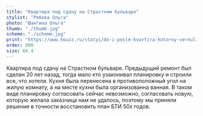```yaml
---
title: "Квартира под сдачу на Страстном бульваре"
stylist: "Рябова Ольга"
photo: "Шангина Ольга"
thumb: "./thumb.jpg"
scheme: "./scheme.jpg"
print: "https://www.houzz.ru/statyi/do-i-posle-kvartira-kotoroy-vernuli-istoricheskuyu-planirovku-stsetivw-vs~154865969"
order: 800
size: 60.4
---
```

Квартира под сдачу на Страстном бульваре. Предыдущий ремонт был сделан 20 лет назад, тогда мало кто узаконивал планировку и строили все, что хотели. Кухня была перенесена в противоположный угол на жилую комнату, а на месте кухни была организованна ванная. В таком виде планировку согласовать сейчас невозможно, согласовать новую, которую желала заказчица нам не удалось, поэтому мы приняли решение в точности восстановить план БТИ 50х годов. 